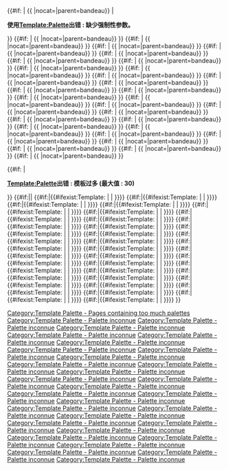 <includeonly>{{clr}}<div class="navbox_group">{{#if:{{{1|}}} | {{ {{{1}}}|nocat={{{nocat1|}}}|parent=bandeau}} | <p><strong class="error">使用[[Template:Palette]]出错 : 缺少强制性参数。</strong></p> }}<!--
-->{{#if:{{{2|}}} | {{ {{{2}}}|nocat={{{nocat2|}}}|parent=bandeau}} }}<!--
-->{{#if:{{{3|}}} | {{ {{{3}}}|nocat={{{nocat3|}}}|parent=bandeau}} }}<!--
-->{{#if:{{{4|}}} | {{ {{{4}}}|nocat={{{nocat4|}}}|parent=bandeau}} }}<!--
-->{{#if:{{{5|}}} | {{ {{{5}}}|nocat={{{nocat5|}}}|parent=bandeau}} }}<!--
-->{{#if:{{{6|}}} | {{ {{{6}}}|nocat={{{nocat6|}}}|parent=bandeau}} }}<!--
-->{{#if:{{{7|}}} | {{ {{{7}}}|nocat={{{nocat7|}}}|parent=bandeau}} }}<!--
-->{{#if:{{{8|}}} | {{ {{{8}}}|nocat={{{nocat8|}}}|parent=bandeau}} }}<!--
-->{{#if:{{{9|}}} | {{ {{{9}}}|nocat={{{nocat9|}}}|parent=bandeau}} }}<!--
-->{{#if:{{{10|}}} | {{ {{{10}}}|nocat={{{nocat10|}}}|parent=bandeau}} }}<!--
-->{{#if:{{{11|}}} | {{ {{{11}}}|nocat={{{nocat11|}}}|parent=bandeau}} }}<!--
-->{{#if:{{{12|}}} | {{ {{{12}}}|nocat={{{nocat12|}}}|parent=bandeau}} }}<!--
-->{{#if:{{{13|}}} | {{ {{{13}}}|nocat={{{nocat13|}}}|parent=bandeau}} }}<!--
-->{{#if:{{{14|}}} | {{ {{{14}}}|nocat={{{nocat14|}}}|parent=bandeau}} }}<!--
-->{{#if:{{{15|}}} | {{ {{{15}}}|nocat={{{nocat15|}}}|parent=bandeau}} }}<!--
-->{{#if:{{{16|}}} | {{ {{{16}}}|nocat={{{nocat16|}}}|parent=bandeau}} }}<!--
-->{{#if:{{{17|}}} | {{ {{{17}}}|nocat={{{nocat17|}}}|parent=bandeau}} }}<!--
-->{{#if:{{{18|}}} | {{ {{{18}}}|nocat={{{nocat18|}}}|parent=bandeau}} }}<!--
-->{{#if:{{{19|}}} | {{ {{{19}}}|nocat={{{nocat19|}}}|parent=bandeau}} }}<!--
-->{{#if:{{{20|}}} | {{ {{{20}}}|nocat={{{nocat20|}}}|parent=bandeau}} }}<!--
-->{{#if:{{{21|}}} | {{ {{{11}}}|nocat={{{nocat21|}}}|parent=bandeau}} }}<!--
-->{{#if:{{{22|}}} | {{ {{{12}}}|nocat={{{nocat22|}}}|parent=bandeau}} }}<!--
-->{{#if:{{{23|}}} | {{ {{{13}}}|nocat={{{nocat23|}}}|parent=bandeau}} }}<!--
-->{{#if:{{{24|}}} | {{ {{{14}}}|nocat={{{nocat24|}}}|parent=bandeau}} }}<!--
-->{{#if:{{{25|}}} | {{ {{{15}}}|nocat={{{nocat25|}}}|parent=bandeau}} }}<!--
-->{{#if:{{{26|}}} | {{ {{{16}}}|nocat={{{nocat26|}}}|parent=bandeau}} }}<!--
-->{{#if:{{{27|}}} | {{ {{{17}}}|nocat={{{nocat27|}}}|parent=bandeau}} }}<!--
-->{{#if:{{{28|}}} | {{ {{{18}}}|nocat={{{nocat28|}}}|parent=bandeau}} }}<!--
-->{{#if:{{{29|}}} | {{ {{{19}}}|nocat={{{nocat29|}}}|parent=bandeau}} }}<!--
-->{{#if:{{{30|}}} | {{ {{{20}}}|nocat={{{nocat30|}}}|parent=bandeau}} }}</div><!--

寻找错误

-->{{#if:{{{31|}}}{{{32|}}}{{{33|}}}{{{34|}}} | <p><strong class="error">[[Template:Palette]]出错 : 模板过多 (最大值 : 30)</strong></p>[[Category:Template Palette - Pages containing too much palettes]] }}<!--

-->{{#if:{{NAMESPACE}}||<!--
-->{{#if:{{{1|}}}|{{#ifexist:Template: {{{1|}}} | | [[Category:Template Palette - Palette inconnue]] }}}}<!--
-->{{#if:{{{2|}}}|{{#ifexist:Template: {{{2|}}} | | [[Category:Template Palette - Palette inconnue]] }}}}<!--
-->{{#if:{{{3|}}}|{{#ifexist:Template: {{{3|}}} | | [[Category:Template Palette - Palette inconnue]] }}}}<!--
-->{{#if:{{{4|}}}|{{#ifexist:Template: {{{4|}}} | | [[Category:Template Palette - Palette inconnue]] }}}}<!--
-->{{#if:{{{5|}}}|{{#ifexist:Template: {{{5|}}} | | [[Category:Template Palette - Palette inconnue]] }}}}<!--
-->{{#if:{{{6|}}}|{{#ifexist:Template: {{{6|}}} | | [[Category:Template Palette - Palette inconnue]] }}}}<!--
-->{{#if:{{{7|}}}|{{#ifexist:Template: {{{7|}}} | | [[Category:Template Palette - Palette inconnue]] }}}}<!--
-->{{#if:{{{8|}}}|{{#ifexist:Template: {{{8|}}} | | [[Category:Template Palette - Palette inconnue]] }}}}<!--
-->{{#if:{{{9|}}}|{{#ifexist:Template: {{{9|}}} | | [[Category:Template Palette - Palette inconnue]] }}}}<!--
-->{{#if:{{{10|}}}|{{#ifexist:Template: {{{10|}}} | | [[Category:Template Palette - Palette inconnue]] }}}}<!--
-->{{#if:{{{11|}}}|{{#ifexist:Template: {{{11|}}} | | [[Category:Template Palette - Palette inconnue]] }}}}<!--
-->{{#if:{{{12|}}}|{{#ifexist:Template: {{{12|}}} | | [[Category:Template Palette - Palette inconnue]] }}}}<!--
-->{{#if:{{{13|}}}|{{#ifexist:Template: {{{13|}}} | | [[Category:Template Palette - Palette inconnue]] }}}}<!--
-->{{#if:{{{14|}}}|{{#ifexist:Template: {{{14|}}} | | [[Category:Template Palette - Palette inconnue]] }}}}<!--
-->{{#if:{{{15|}}}|{{#ifexist:Template: {{{15|}}} | | [[Category:Template Palette - Palette inconnue]] }}}}<!--
-->{{#if:{{{16|}}}|{{#ifexist:Template: {{{16|}}} | | [[Category:Template Palette - Palette inconnue]] }}}}<!--
-->{{#if:{{{17|}}}|{{#ifexist:Template: {{{17|}}} | | [[Category:Template Palette - Palette inconnue]] }}}}<!--
-->{{#if:{{{18|}}}|{{#ifexist:Template: {{{18|}}} | | [[Category:Template Palette - Palette inconnue]] }}}}<!--
-->{{#if:{{{19|}}}|{{#ifexist:Template: {{{19|}}} | | [[Category:Template Palette - Palette inconnue]] }}}}<!--
-->{{#if:{{{20|}}}|{{#ifexist:Template: {{{20|}}} | | [[Category:Template Palette - Palette inconnue]] }}}}<!--
-->{{#if:{{{21|}}}|{{#ifexist:Template: {{{21|}}} | | [[Category:Template Palette - Palette inconnue]] }}}}<!--
-->{{#if:{{{22|}}}|{{#ifexist:Template: {{{22|}}} | | [[Category:Template Palette - Palette inconnue]] }}}}<!--
-->{{#if:{{{23|}}}|{{#ifexist:Template: {{{23|}}} | | [[Category:Template Palette - Palette inconnue]] }}}}<!--
-->{{#if:{{{24|}}}|{{#ifexist:Template: {{{24|}}} | | [[Category:Template Palette - Palette inconnue]] }}}}<!--
-->{{#if:{{{25|}}}|{{#ifexist:Template: {{{25|}}} | | [[Category:Template Palette - Palette inconnue]] }}}}<!--
-->{{#if:{{{26|}}}|{{#ifexist:Template: {{{26|}}} | | [[Category:Template Palette - Palette inconnue]] }}}}<!--
-->{{#if:{{{27|}}}|{{#ifexist:Template: {{{27|}}} | | [[Category:Template Palette - Palette inconnue]] }}}}<!--
-->{{#if:{{{28|}}}|{{#ifexist:Template: {{{28|}}} | | [[Category:Template Palette - Palette inconnue]] }}}}<!--
-->{{#if:{{{29|}}}|{{#ifexist:Template: {{{29|}}} | | [[Category:Template Palette - Palette inconnue]] }}}}<!--
-->{{#if:{{{30|}}}|{{#ifexist:Template: {{{30|}}} | | [[Category:Template Palette - Palette inconnue]] }}}}<!--
-->}}<!--

--></includeonly><noinclude>{{Documentation}}</noinclude>
